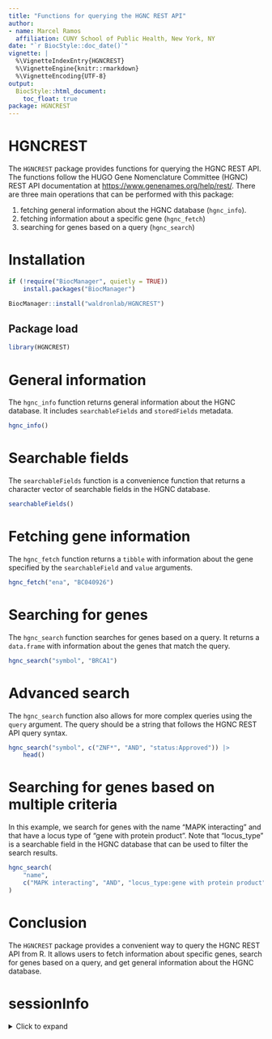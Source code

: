 ```yaml
---
title: "Functions for querying the HGNC REST API"
author:
- name: Marcel Ramos
  affiliation: CUNY School of Public Health, New York, NY
date: "`r BiocStyle::doc_date()`"
vignette: |
  %\VignetteIndexEntry{HGNCREST}
  %\VignetteEngine{knitr::rmarkdown}
  %\VignetteEncoding{UTF-8}
output:
  BiocStyle::html_document:
    toc_float: true
package: HGNCREST
---
```


# HGNCREST

The `HGNCREST` package provides functions for querying the HGNC REST API. The
functions follow the HUGO Gene Nomenclature Committee (HGNC) REST API
documentation at <https://www.genenames.org/help/rest/>. There are three main
operations that can be performed with this package:

1. fetching general information about the HGNC database (`hgnc_info`).
2. fetching information about a specific gene (`hgnc_fetch`)
3. searching for genes based on a query (`hgnc_search`)

# Installation

```r
if (!require("BiocManager", quietly = TRUE))
    install.packages("BiocManager")

BiocManager::install("waldronlab/HGNCREST")
```

## Package load

```r
library(HGNCREST)
```

# General information

The `hgnc_info` function returns general information about the HGNC database.
It includes `searchableFields` and `storedFields` metadata.

```r
hgnc_info()
```

# Searchable fields

The `searchableFields` function is a convenience function that returns a
character vector of searchable fields in the HGNC database.

```r
searchableFields()
```

# Fetching gene information

The `hgnc_fetch` function returns a `tibble` with information about the gene
specified by the `searchableField` and `value` arguments.

```r
hgnc_fetch("ena", "BC040926")
```

# Searching for genes

The `hgnc_search` function searches for genes based on a query. It returns a
`data.frame` with information about the genes that match the query.

```r
hgnc_search("symbol", "BRCA1")
```

# Advanced search

The `hgnc_search` function also allows for more complex queries using the
`query` argument. The query should be a string that follows the HGNC REST API
query syntax.

```r
hgnc_search("symbol", c("ZNF*", "AND", "status:Approved")) |>
    head()
```

# Searching for genes based on multiple criteria

In this example, we search for genes with the name "MAPK interacting" and that
have a locus type of "gene with protein product". Note that "locus_type" is a
searchable field in the HGNC database that can be used to filter the search
results.

```r
hgnc_search(
    "name",
    c("MAPK interacting", "AND", "locus_type:gene with protein product")
)
```

# Conclusion

The `HGNCREST` package provides a convenient way to query the HGNC REST API
from R. It allows users to fetch information about specific genes, search for
genes based on a query, and get general information about the HGNC database.

# sessionInfo

<details> <summary> Click to expand </summary>

```r
sessionInfo()
```

</details>

